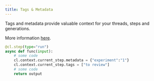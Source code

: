 ```yaml
---
title: Tags & Metadata
---
```


Tags and metadata provide valuable context for your threads, steps and generations.

More information [here](https://docs.getliteral.ai/blog/guide-tag-scores-metadata).

```py
@cl.step(type="run")
async def func(input):
    # some code
    cl.context.current_step.metadata = {"experiment":"1"}
    cl.context.current_step.tags = ["to review"]
    # some code
    return output
```